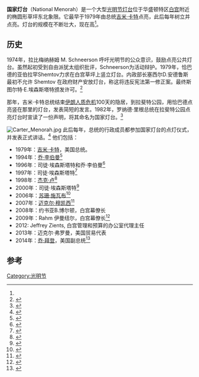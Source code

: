 {{Infobox recurring event
| name         = 点亮国家灯台
| native_name  =Lighting of the National Menorah
| image        = National Menorah 02 - 2014.jpg
| begins       = 2014年12月16日
| ends         = 2014年12月23日
| frequency    = 一年一度
| location     = 美国华盛顿特区椭圆形草坪
| years_active = 1979年至今
| website      = [http://www.nationalmenorah.org/ NationalMenorah.org]
}}
'''国家灯台'''（National Menorah）是一个大型[[光明节灯台|光明节灯台]]位于华盛顿特区[[白宫|白宫]]附近的椭圆形草坪东北象限。它最早于1979年由总统[[吉米·卡特|吉米·卡特]]点亮，此后每年树立并点亮。灯台的规模在不断壮大，现在高{{convert|30|ft|m}}<ref name=parks />。

==历史==
1974年，拉比梅纳赫姆 M. Schneerson 呼吁光明节的公众意识，鼓励点亮公共灯台。虽然起初受到自由派犹太组织批评，Schneerson为活动辩护。1979年，恰巴德的亚伯拉罕Shemtov力求在白宫草坪上竖立灯台。内政部长塞西尔D.安德鲁斯最初不允许 Shemtov 在政府财产安放灯台，称这将违反宪法第一修正案。最终斯图尔特·E.埃森斯塔特颁发许可。<ref>{{cite news|url=http://www.washingtonpost.com/local/rabbi-lights-the-way-for-the-national-menorah-event-at-hanukkah/2012/12/07/4cb7fab8-40ba-11e2-a2d9-822f58ac9fd5_story.html|last=Cohen|first=Rebecca|title=Rabbi lights the way for National Menorah event at Hanukkah|work=The Washington Post|date=2012年12月7日|accessdate=2015年6月28日|archive-date=2015年7月1日|archive-url=https://web.archive.org/web/20150701045019/http://www.washingtonpost.com/local/rabbi-lights-the-way-for-the-national-menorah-event-at-hanukkah/2012/12/07/4cb7fab8-40ba-11e2-a2d9-822f58ac9fd5_story.html|dead-url=no}}</ref>

那年，吉米·卡特总统结束[[伊朗人质危机|伊朗人质危机]]100天的隐居，到拉斐特公园，用恰巴德点亮竖在那里的灯台，发表简短的发言。1982年，罗纳德·里根总统在拉斐特公园点亮灯台时宣读了一份声明，将其命名为国家灯台。<ref name=parks>{{cite news|url=http://abcnews.go.com/blogs/politics/2013/11/its-thanksgivukkah-the-national-menorah-is-lit/|last=Park|first=MaryAlice|title=It's Thanksgivukkah - The National Menorah Is Lit|work=ABC News|date=2013年11月27日|accessdate=2015年6月28日|archive-date=2015年6月30日|archive-url=https://web.archive.org/web/20150630102952/http://abcnews.go.com/blogs/politics/2013/11/its-thanksgivukkah-the-national-menorah-is-lit/|dead-url=no}}</ref>

[[File:Carter_Menorah.jpg|thumb]]
此后每年，总统的行政成员都参加国家灯台的点灯仪式，并发表正式讲话。<ref>{{Cite web |url=http://www.whitehouse.gov/blog/2013/12/04/archives-hanukkah-white-house |title=存档副本 |accessdate=2016-03-23 |archive-date=2015-02-10 |archive-url=https://web.archive.org/web/20150210093534/http://www.whitehouse.gov/blog/2013/12/04/archives-hanukkah-white-house |dead-url=no }}</ref> 他们包括：
*1979年：[[吉米·卡特|吉米·卡特]]，美国总统。 
*1994年：[[乔·李伯曼|乔·李伯曼]]<ref>{{Cite web |url=http://www.c-span.org/video/?61855-1%2Fnational-hanukkah-menorah-lighting |title=存档副本 |accessdate=2020-10-04 |archive-date=2019-11-08 |archive-url=https://web.archive.org/web/20191108151012/https://www.c-span.org/video/?61855-1%2Fnational-hanukkah-menorah-lighting |dead-url=no }}</ref>
*1996年：司徒·埃森斯塔特和乔·李伯曼<ref>{{Cite web |url=http://www.c-span.org/video/?77195-1%2Fnational-hanukkah-menorah-lighting |title=存档副本 |accessdate=2020-10-04 |archive-date=2019-11-06 |archive-url=https://web.archive.org/web/20191106235823/https://www.c-span.org/video/?77195-1%2Fnational-hanukkah-menorah-lighting |dead-url=no }}</ref>
*1997年：司徒·埃森斯塔特<ref>{{Cite web |url=http://www.c-span.org/video/?97613-1%2Fnational-menorah-lighting |title=存档副本 |accessdate=2020-10-04 |archive-date=2018-11-03 |archive-url=https://web.archive.org/web/20181103143510/https://www.c-span.org/video/?97613-1%2Fnational-menorah-lighting |dead-url=no }}</ref>
*1998年：[[杰克·卢|杰克·卢]]<ref>{{Cite web |url=http://www.c-span.org/video/?c3716647%2Fclip-national-menorah-lighting-ceremony |title=存档副本 |accessdate=2020-10-04 |archive-date=2018-11-03 |archive-url=https://web.archive.org/web/20181103143532/https://www.c-span.org/video/?c3716647%2Fclip-national-menorah-lighting-ceremony |dead-url=no }}</ref>
*2000年：司徒·埃森斯塔特<ref>{{Cite web |url=http://www.c-span.org/video/?161445-1%2Fnational-menorah-lighting |title=存档副本 |accessdate=2020-10-04 |archive-date=2019-11-04 |archive-url=https://web.archive.org/web/20191104013935/https://www.c-span.org/video/?161445-1%2Fnational-menorah-lighting |dead-url=no }}</ref>
*2006年：[[苏珊·施瓦布|苏珊·施瓦布]]<ref>{{Cite web |url=http://www.c-span.org/video/?195864-1%2Fnational-hanukkah-menorah-lighting |title=存档副本 |accessdate=2020-10-04 |archive-date=2019-10-29 |archive-url=https://web.archive.org/web/20191029040302/https://www.c-span.org/video/?195864-1%2Fnational-hanukkah-menorah-lighting |dead-url=no }}</ref>
*2007年：[[迈克尔·穆凯西|迈克尔·穆凯西]]<ref>{{Cite web |url=http://www.c-span.org/video/?202754-1%2Fnational-hanukkah-menorah-lighting |title=存档副本 |accessdate=2020-10-04 |archive-date=2018-11-03 |archive-url=https://web.archive.org/web/20181103143451/https://www.c-span.org/video/?202754-1%2Fnational-hanukkah-menorah-lighting |dead-url=no }}</ref>
*2008年：约书亚B.博尔顿，白宫幕僚长
*2009年：Rahm 伊曼纽尔，白宫幕僚长<ref>{{Cite web |url=http://www.huffingtonpost.com/2009/12/13/rahm-emanuel-lights-natio_n_390552.html |title=存档副本 |accessdate=2016-03-23 |archive-date=2016-03-04 |archive-url=https://web.archive.org/web/20160304232545/http://www.huffingtonpost.com/2009/12/13/rahm-emanuel-lights-natio_n_390552.html |dead-url=no }}</ref>
*2012: Jeffrey Zients, 白宫管理和预算的办公室代理主任
*2013年：迈克尔·弗罗曼，美国贸易代表
*2014年：[[乔·拜登|乔·拜登]]，美国副总统<ref>{{Cite web |url=http://www.jta.org/2014/12/16/news-opinion/united-states/biden-on-hanukkah-jewish-heritage-is-american-heritage |title=存档副本 |accessdate=2016-03-23 |archive-date=2016-03-05 |archive-url=https://web.archive.org/web/20160305011043/http://www.jta.org/2014/12/16/news-opinion/united-states/biden-on-hanukkah-jewish-heritage-is-american-heritage |dead-url=no }}</ref>

== 参考 ==
{{Reflist}}
[[Category:光明节|Category:光明节]]
